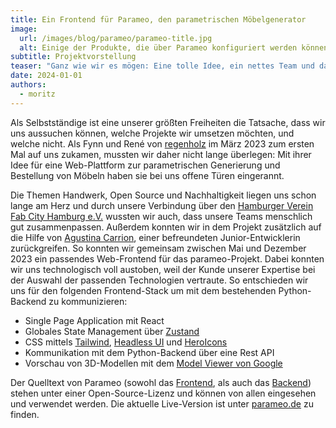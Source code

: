 ```yaml
---
title: Ein Frontend für Parameo, den parametrischen Möbelgenerator
image:
  url: /images/blog/parameo/parameo-title.jpg
  alt: Einige der Produkte, die über Parameo konfiguriert werden können vor einem lila Hintergrund mit dem Parameo-Schriftzug darüber.
subtitle: Projektvorstellung
teaser: "Ganz wie wir es mögen: Eine tolle Idee, ein nettes Team und dazu auch noch Open Source. Für unseren Kunden regenholz haben wir in der zweiten Jahreshälfte 2023 ein modernes Frontend für parametrische Open-Source-Möbel gebaut."
date: 2024-01-01
authors:
  - moritz
---
```


Als Selbstständige ist eine unserer größten Freiheiten die Tatsache, dass wir uns aussuchen können, welche Projekte wir umsetzen möchten, und welche nicht. Als Fynn und René von [regenholz](https://regenholz.de) im März 2023 zum ersten Mal auf uns zukamen, mussten wir daher nicht lange überlegen: Mit ihrer Idee für eine Web-Plattform zur parametrischen Generierung und Bestellung von Möbeln haben sie bei uns offene Türen eingerannt.

Die Themen Handwerk, Open Source und Nachhaltigkeit liegen uns schon lange am Herz und durch unsere Verbindung über den [Hamburger Verein Fab City Hamburg e.V.](https://fabcity.hamburg) wussten wir auch, dass unsere Teams menschlich gut zusammenpassen. Außerdem konnten wir in dem Projekt zusätzlich auf die Hilfe von [Agustina Carrion](https://github.com/Agustina-Carrion), einer befreundeten Junior-Entwicklerin zurückgreifen. So konnten wir gemeinsam zwischen Mai und Dezember 2023 ein passendes Web-Frontend für das parameo-Projekt. Dabei konnten wir uns technologisch voll austoben, weil der Kunde unserer Expertise bei der Auswahl der passenden Technologien vertraute. So entschieden wir uns für den folgenden Frontend-Stack um mit dem bestehenden Python-Backend zu kommunizieren:

- Single Page Application mit <ToolTag>React</ToolTag>
- Globales State Management über [Zustand](https://github.com/pmndrs/zustand)
- CSS mittels [Tailwind](https://tailwindcss.com/), [Headless UI](https://headlessui.com/) und [HeroIcons](https://heroicons.com/)
- Kommunikation mit dem Python-Backend über eine Rest API
- Vorschau von 3D-Modellen mit dem [Model Viewer von Google](https://modelviewer.dev/)

<YouTube id="3gbeLVOyuXk" />

Der Quelltext von Parameo (sowohl das [Frontend](https://gitlab.regenholz.de/bat/parameo-frontend), als auch das [Backend](https://gitlab.regenholz.de/bat/bat-dev)) stehen unter einer Open-Source-Lizenz und können von allen eingesehen und verwendet werden. Die aktuelle Live-Version ist unter [parameo.de](https://parameo.de) zu finden.

